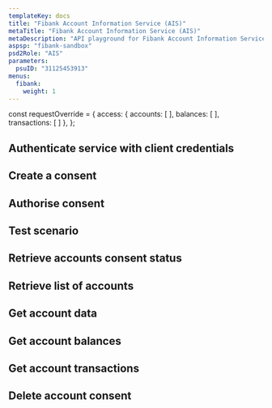 ```yaml
---
templateKey: docs
title: "Fibank Account Information Service (AIS)"
metaTitle: "Fibank Account Information Service (AIS)"
metaDescription: "API playground for Fibank Account Information Service (AIS)"
aspsp: "fibank-sandbox"
psd2Role: "AIS"
parameters:
  psuID: "31125453913"
menus:
  fibank: 
    weight: 1
---
```



const requestOverride = {
access: {
            accounts: [
            ],
            balances: [
            ],
            transactions: [
            ]
          },
          };



  <step>

  ## Authenticate service with client credentials

  <CreateClientCredentialsToken/>
  </step>
  <step>

  ## Create a consent

  <StepCreateAccountConsent requestOverride={requestOverride} />
  </step>
  <step>

  ## Authorise consent

  <AuthoriseStep/>
  </step>
  <step>

  ## Test scenario

  <AccountMockData scenarios={fibankAISScenarios} />
  </step>
  <step>

  ## Retrieve accounts consent status

  <AccountConsentStatus/>
  </step>
  <step>

  ## Retrieve list of accounts

  <StepAccounts/>
  </step>
  <step>

  ## Get account data

  <StepAccount/>
  </step>
  <step>

  ## Get account balances

  <StepBalances/>
  </step>
  <step>

  ## Get account transactions

  <StepTransactions/>
  </step>
  <step>

  ## Delete account consent

  <DeleteAccountConsent/>
  </step>

